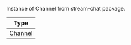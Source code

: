<!-- TODO: Change to new docs -->

Instance of Channel from stream-chat package.

| Type                                                                                        |
| ------------------------------------------------------------------------------------------- |
| [Channel](https://getstream.io/chat/docs/javascript/creating_channels/?language=javascript) |
